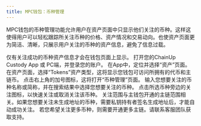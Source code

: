 ---
title: MPC钱包：币种管理
---
 MPC钱包的币种管理功能允许用户在资产页面中只显示他们关注的币种。这样这使得用户可以轻松跟踪所关注币种的价格、资产情况和交易动向。也使资产页面更为简洁、清晰，只展示用户关注的币种的资产信息，避免了信息过载。

<Tip> 
仅有关注成功的币种资产信息才会在钱包页面上显示。
</Tip>

<Steps>
<Step title="打开ChainUp Custody App 或 PC端">
    打开您的ChainUp Custody App 或 PC端，并登录您的账户。
</Step>
<Step title="选择Tokens资产类型">
    在App中，定位并选择“资产”页面。
在资产页面，选择“Tokens”资产类型，这将显示您钱包可访问所拥有的代币和主链币。
</Step>
<Step title="进入币种管理页面">
    点击右上角的加号图标，这将打开“币种管理”页面。
    输入您想要关注的币种名称或简称，并在搜索结果中选择您想要关注的币种。
</Step>
<Step title="快捷关注或取消关注币种">
    点击所选币种旁边的关注图标，以快速关注或取消关注该币种。
    <Tip> 
关注范围与主钱包开通的主链范围相关。如果您想要关注未生成地址的币种，需要私钥持有者签名生成地址后，才能自动成功关注。
若您希望关注更多币种，则需要开通更多主链。请联系客服团队获取支持。
</Tip>
</Step>
</Steps>
